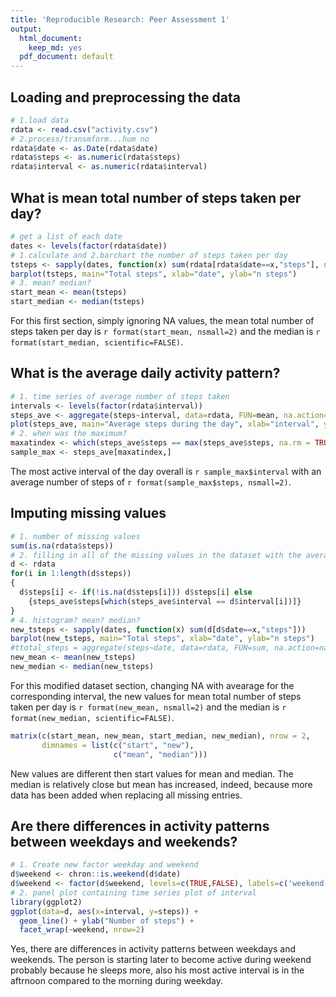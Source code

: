```yaml
---
title: 'Reproducible Research: Peer Assessment 1'
output:
  html_document:
    keep_md: yes
  pdf_document: default
---
```



## Loading and preprocessing the data
```r
# 1.load data
rdata <- read.csv("activity.csv")  
# 2.process/transmform...hum no
rdata$date <- as.Date(rdata$date)
rdata$steps <- as.numeric(rdata$steps)
rdata$interval <- as.numeric(rdata$interval)
```

## What is mean total number of steps taken per day?
```r
# get a list of each date
dates <- levels(factor(rdata$date))
# 1.calculate and 2.barchart the number of steps taken per day
tsteps <- sapply(dates, function(x) sum(rdata[rdata$date==x,"steps"], na.rm=TRUE))
barplot(tsteps, main="Total steps", xlab="date", ylab="n steps")
# 3. mean? median?
start_mean <- mean(tsteps)
start_median <- median(tsteps)
```
For this first section, simply ignoring NA values, the mean total number of steps taken per day is `r format(start_mean, nsmall=2)` and the median is `r format(start_median, scientific=FALSE)`.

## What is the average daily activity pattern?
```r
# 1. time series of average number of steps taken
intervals <- levels(factor(rdata$interval))
steps_ave <- aggregate(steps~interval, data=rdata, FUN=mean, na.action=na.omit)
plot(steps_ave, main="Average steps during the day", xlab="interval", ylab="average steps over time", type = 'l')
# 2. when was the maximum?
maxatindex <- which(steps_ave$steps == max(steps_ave$steps, na.rm = TRUE))
sample_max <- steps_ave[maxatindex,]
```

The most active interval of the day overall is `r sample_max$interval` with an average number of steps of `r format(sample_max$steps, nsmall=2)`.

## Imputing missing values
```r
# 1. number of missing values
sum(is.na(rdata$steps))
# 2. filling in all of the missing values in the dataset with the average of the corresponding interval
d <- rdata
for(i in 1:length(d$steps))
{
  d$steps[i] <- if(!is.na(d$steps[i])) d$steps[i] else
    {steps_ave$steps[which(steps_ave$interval == d$interval[i])]}
}
# 4. histogram? mean? median?
new_tsteps <- sapply(dates, function(x) sum(d[d$date==x,"steps"]))
barplot(new_tsteps, main="Total steps", xlab="date", ylab="n steps")
#ttotal_steps = aggregate(steps~date, data=rdata, FUN=sum, na.action=na.omit)
new_mean <- mean(new_tsteps)
new_median <- median(new_tsteps)
```

For this modified dataset section, changing NA with avearage for the corresponding interval, the new values for mean total number of steps taken per day is `r format(new_mean, nsmall=2)` and the median is `r format(new_median, scientific=FALSE)`.

```r
matrix(c(start_mean, new_mean, start_median, new_median), nrow = 2, 
       dimnames = list(c("start", "new"),
                       c("mean", "median")))
```

New values are different then start values for mean and median. The median is relatively close but mean has increased, indeed, because more data has been added when replacing all missing entries.

## Are there differences in activity patterns between weekdays and weekends?
```r
# 1. Create new factor weekday and weekend
d$weekend <- chron::is.weekend(d$date)
d$weekend <- factor(d$weekend, levels=c(TRUE,FALSE), labels=c('weekend','weekday'))
# 2. panel plot containing time series plot of interval
library(ggplot2)
ggplot(data=d, aes(x=interval, y=steps)) +
  geom_line() + ylab("Number of steps") +
  facet_wrap(~weekend, nrow=2)
```

Yes, there are differences in activity patterns between weekdays and weekends.
The person is starting later to become active during weekend probably because he sleeps more, also his most active interval is in the aftrnoon compared to the morning during weekday.
